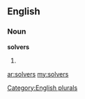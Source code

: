 ==English==

===Noun===
'''solvers'''

# {{plural of|[[solver]]}}

[[Category:English plurals]]

[[ar:solvers]]
[[my:solvers]]